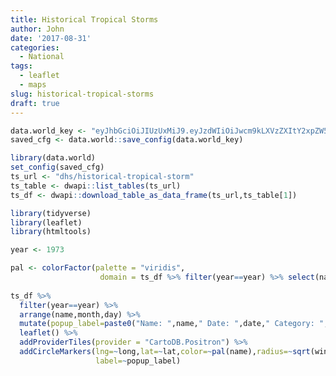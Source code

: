 ```yaml
---
title: Historical Tropical Storms
author: John
date: '2017-08-31'
categories:
  - National
tags:
  - leaflet
  - maps
slug: historical-tropical-storms
draft: true
---
```


```r
data.world_key <- "eyJhbGciOiJIUzUxMiJ9.eyJzdWIiOiJwcm9kLXVzZXItY2xpZW50OmpvaG5kam9obnNvbiIsImlzcyI6ImFnZW50OmpvaG5kam9obnNvbjo6OGFjMWZlMTUtZGQzMi00ZTc0LTliODYtYWVlZTZkYzgxZTRjIiwiaWF0IjoxNDk2NTExOTE2LCJyb2xlIjpbInVzZXJfYXBpX3dyaXRlIiwidXNlcl9hcGlfcmVhZCJdLCJnZW5lcmFsLXB1cnBvc2UiOnRydWV9.OhkSrxHOoH4E7JbZNPmgAW7AGGULWef7EdJANk1rb8EqVhibt8ZsG1gkUQzZBg1hsbdM9GD9K9Z04B9yMePFOw"
saved_cfg <- data.world::save_config(data.world_key)

```

```r
library(data.world)
set_config(saved_cfg)
ts_url <- "dhs/historical-tropical-storm"
ts_table <- dwapi::list_tables(ts_url)
ts_df <- dwapi::download_table_as_data_frame(ts_url,ts_table[1])
```

```r
library(tidyverse)
library(leaflet)
library(htmltools)

year <- 1973

pal <- colorFactor(palette = "viridis", 
                    domain = ts_df %>% filter(year==year) %>% select(name) %>% as_vector())
 
ts_df %>% 
  filter(year==year) %>% 
  arrange(name,month,day) %>% 
  mutate(popup_label=paste0("Name: ",name," Date: ",date," Category: ",cat," Wind (kt):",wind_kts)) %>% 
  leaflet() %>% 
  addProviderTiles(provider = "CartoDB.Positron") %>%
  addCircleMarkers(lng=~long,lat=~lat,color=~pal(name),radius=~sqrt(wind_kts),
                   label=~popup_label)

  
```

